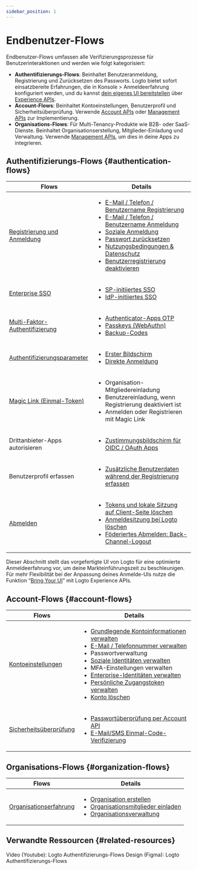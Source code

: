 ```yaml
---
sidebar_position: 1
---
```


# Endbenutzer-Flows

Endbenutzer-Flows umfassen alle Verifizierungsprozesse für Benutzerinteraktionen und werden wie folgt kategorisiert:

- **Authentifizierungs-Flows**: Beinhaltet Benutzeranmeldung, Registrierung und Zurücksetzen des Passworts. Logto bietet sofort einsatzbereite Erfahrungen, die in <CloudLink to="/sign-in-experience">Konsole > Anmeldeerfahrung</CloudLink> konfiguriert werden, und du kannst [dein eigenes UI bereitstellen](/customization/bring-your-ui) über [Experience APIs](https://openapi.logto.io/group/endpoint-experience).
- **Account-Flows**: Beinhaltet Kontoeinstellungen, Benutzerprofil und Sicherheitsüberprüfung. Verwende [Account APIs](https://openapi.logto.io/group/endpoint-account-center) oder [Management APIs](https://openapi.logto.io/operation/operation-getuser) zur Implementierung.
- **Organisations-Flows**: Für Multi-Tenancy-Produkte wie B2B- oder SaaS-Dienste. Beinhaltet Organisationserstellung, Mitglieder-Einladung und Verwaltung. Verwende [Management APIs](https://openapi.logto.io/operation/operation-listorganizations), um dies in deine Apps zu integrieren.

## Authentifizierungs-Flows \{#authentication-flows}

| Flows                                                                    | Details                                                                                                                                                                                                                                                                                                                                                                                                                                                                                                                                                                                            |
| ------------------------------------------------------------------------ | -------------------------------------------------------------------------------------------------------------------------------------------------------------------------------------------------------------------------------------------------------------------------------------------------------------------------------------------------------------------------------------------------------------------------------------------------------------------------------------------------------------------------------------------------------------------------------------------------- |
| [Registrierung und Anmeldung](/end-user-flows/sign-up-and-sign-in)       | <ul><li>[E-Mail / Telefon / Benutzername Registrierung](/end-user-flows/sign-up-and-sign-in/sign-up)</li><li>[E-Mail / Telefon / Benutzername Anmeldung](/end-user-flows/sign-up-and-sign-in/sign-in)</li><li>[Soziale Anmeldung](/end-user-flows/sign-up-and-sign-in/social-sign-in)</li><li>[Passwort zurücksetzen](/end-user-flows/sign-up-and-sign-in/reset-password)</li><li>[Nutzungsbedingungen & Datenschutz](/end-user-flows/sign-up-and-sign-in/terms-and-privacy)</li><li>[Benutzerregistrierung deaktivieren](/end-user-flows/sign-up-and-sign-in/disable-user-registration)</li></ul> |
| [Enterprise SSO](/end-user-flows/enterprise-sso)                         | <ul><li>[SP-initiiertes SSO](/end-user-flows/enterprise-sso/sp-initiated-sso)</li><li>[IdP-initiiertes SSO](/end-user-flows/enterprise-sso/idp-initiated-sso)</li></ul>                                                                                                                                                                                                                                                                                                                                                                                                                            |
| [Multi-Faktor-Authentifizierung](/end-user-flows/mfa)                    | <ul><li>[Authenticator-Apps OTP](/end-user-flows/mfa/authenticator-app-otp)</li><li>[Passkeys (WebAuthn)](/end-user-flows/mfa/webauthn)</li><li>[Backup-Codes](/end-user-flows/mfa/backup-codes)</li></ul>                                                                                                                                                                                                                                                                                                                                                                                         |
| [Authentifizierungsparameter](/end-user-flows/authentication-parameters) | <ul><li>[Erster Bildschirm](/end-user-flows/authentication-parameters/first-screen)</li><li>[Direkte Anmeldung](/end-user-flows/authentication-parameters/direct-sign-in)</li></ul>                                                                                                                                                                                                                                                                                                                                                                                                                |
| [Magic Link (Einmal-Token)](/end-user-flows/one-time-token)              | <ul><li>Organisation-Mitgliedereinladung</li><li>Benutzereinladung, wenn Registrierung deaktiviert ist</li><li>Anmelden oder Registrieren mit Magic Link</li></ul>                                                                                                                                                                                                                                                                                                                                                                                                                                 |
| Drittanbieter-Apps autorisieren                                          | <ul><li>[Zustimmungsbildschirm für OIDC / OAuth Apps](/end-user-flows/consent-screen)</li></ul>                                                                                                                                                                                                                                                                                                                                                                                                                                                                                                    |
| Benutzerprofil erfassen                                                  | <ul><li>[Zusätzliche Benutzerdaten während der Registrierung erfassen](/end-user-flows/collect-user-profile)</li></ul>                                                                                                                                                                                                                                                                                                                                                                                                                                                                             |
| [Abmelden](/end-user-flows/sign-out)                                     | <ul><li>[Tokens und lokale Sitzung auf Client-Seite löschen](/end-user-flows/sign-out/#clear-tokens-and-local-session-at-the-client-side)</li><li>[Anmeldesitzung bei Logto löschen](/end-user-flows/sign-out/#clear-sign-in-session-at-logto)</li><li>[Föderiertes Abmelden: Back-Channel-Logout](/end-user-flows/sign-out/#federated-sign-out-back-channel-logout)</li></ul>                                                                                                                                                                                                                     |

Dieser Abschnitt stellt das vorgefertigte UI von Logto für eine optimierte Anmeldeerfahrung vor, um deine Markteinführungszeit zu beschleunigen. Für mehr Flexibilität bei der Anpassung deines Anmelde-UIs nutze die Funktion “[Bring Your UI](/customization/bring-your-ui)” mit Logto Experience APIs.

## Account-Flows \{#account-flows}

| Flows                                                           | Details                                                                                                                                                                                                                                                                                                                                                                                                                                                                                                                                                                                                                                                                                                                                                                                                         |
| --------------------------------------------------------------- | --------------------------------------------------------------------------------------------------------------------------------------------------------------------------------------------------------------------------------------------------------------------------------------------------------------------------------------------------------------------------------------------------------------------------------------------------------------------------------------------------------------------------------------------------------------------------------------------------------------------------------------------------------------------------------------------------------------------------------------------------------------------------------------------------------------- |
| [Kontoeinstellungen](/end-user-flows/account-settings)          | <ul><li>[Grundlegende Kontoinformationen verwalten](/end-user-flows/account-settings/by-account-api#manage-basic-account-information)</li><li>[E-Mail / Telefonnummer verwalten](/end-user-flows/account-settings/by-account-api#manage-identifiers-and-other-sensitive-information)</li><li>Passwortverwaltung</li><li>[Soziale Identitäten verwalten](/end-user-flows/account-settings/by-account-api#link-a-new-social-connection)</li><li>MFA-Einstellungen verwalten</li><li>[Enterprise-Identitäten verwalten](/end-user-flows/account-settings/by-management-api#user-enterprise-identities-management)</li><li>[Persönliche Zugangstoken verwalten](/user-management/personal-access-token)</li><li>[Konto löschen](/end-user-flows/account-settings/by-management-api#user-account-deletion)</li></ul> |
| [Sicherheitsüberprüfung](/end-user-flows/security-verification) | <ul><li>[Passwortüberprüfung per Account API](/end-user-flows/security-verification#password-verification)</li><li>[E-Mail/SMS Einmal-Code-Verifizierung](/end-user-flows/security-verification#emailsms-one-time-code-verification)</li></ul>                                                                                                                                                                                                                                                                                                                                                                                                                                                                                                                                                                  |

## Organisations-Flows \{#organization-flows}

| Flows                                                             | Details                                                                                                                                                                                                                                                                                                                    |
| ----------------------------------------------------------------- | -------------------------------------------------------------------------------------------------------------------------------------------------------------------------------------------------------------------------------------------------------------------------------------------------------------------------- |
| [Organisationserfahrung](/end-user-flows/organization-experience) | <ul><li>[Organisation erstellen](/end-user-flows/organization-experience/create-organization)</li><li>[Organisationsmitglieder einladen](/end-user-flows/organization-experience/invite-organization-members)</li><li>[Organisationsverwaltung](/end-user-flows/organization-experience/organization-management)</li></ul> |

## Verwandte Ressourcen \{#related-resources}

<Url href="https://www.youtube.com/playlist?list=PLy2Il6wrD_fwhMhj-7lS5s94PVE2DAJYg">
  Video (Youtube): Logto Authentifizierungs-Flows
</Url>
<Url href="https://www.figma.com/community/file/1260495684847942413/logto-sign-in-experience">
  Design (Figma): Logto Authentifizierungs-Flows
</Url>
